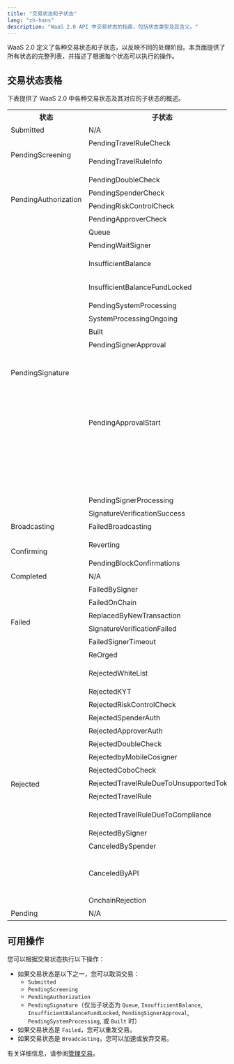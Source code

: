 ```yaml
---
title: "交易状态和子状态"
lang: "zh-hans"
description: "WaaS 2.0 API 中交易状态的指南，包括状态类型及其含义。"
---
```


WaaS 2.0 定义了各种交易状态和子状态，以反映不同的处理阶段。本页面提供了所有状态的完整列表，并描述了根据每个状态可以执行的操作。

## 交易状态表格

下表提供了 WaaS 2.0 中各种交易状态及其对应的子状态的概述。

<table>
  <tr>
    <th>状态</th>
    <th>子状态</th>
    <th>描述</th>
  </tr>
  <tr>
    <td rowspan="1">Submitted</td>
    <td>N/A</td>
    <td>交易已提交。</td>
  </tr>
  <tr>
    <td rowspan="2">PendingScreening</td>
    <td>PendingTravelRuleCheck</td>
    <td>交易正在进行 Travel Rule 检查。</td>
  </tr>
  <tr>
    <td>PendingTravelRuleInfo</td>
    <td>交易正在等待用户提供与 Travel Rule 相关的信息。</td>
  </tr>
  <tr>
    <td rowspan="4">PendingAuthorization</td>
    <td>PendingDoubleCheck</td>
    <td>交易正在等待双重检查。</td>
  </tr>
  <tr>
    <td>PendingSpenderCheck</td>
    <td>交易正在等待提币员检查。</td>
  </tr>
  <tr>
    <td>PendingRiskControlCheck</td>
    <td>交易正在等待风控策略检查。</td>
  </tr>
  <tr>
    <td>PendingApproverCheck</td>
    <td>交易正在等待审批员的批准。</td>
  </tr>
  <tr>
    <td rowspan="11">PendingSignature</td>
    <td>Queue</td>
    <td>交易正在排队等待 Cobo Portal 处理。</td>
  </tr>
  <tr>
    <td>PendingWaitSigner</td>
    <td>交易正在等待签名。</td>
  </tr>
  <tr>
    <td>InsufficientBalance</td>
    <td>由于余额不足，交易无法继续。请存入所需的代币或取消交易。</td>
  </tr>
  <tr>
    <td>InsufficientBalanceFundLocked</td>
    <td>由于可用余额当前被锁定，交易无法继续。请等待可用余额解锁。</td>
  </tr>
  <tr>
    <td>PendingSystemProcessing</td>
    <td>交易已提交，正在等待区块链系统处理。</td>
  </tr>
  <tr>
    <td>SystemProcessingOngoing</td>
    <td>区块链系统正在处理交易。</td>
  </tr>
  <tr>
    <td>Built</td>
    <td>交易已构建但尚未签名。</td>
  </tr>
  <tr>
    <td>PendingSignerApproval</td>
    <td>交易正在等待签名人的批准。</td>
  </tr>
  <tr>
    <td>PendingApprovalStart</td>
    <td>交易审批正在等待开始。<ul><li>对于<a href="https://manuals.cobo.com/en/portal/mpc-wallets/ucw/introduction">MPC 钱包（终端用户钱包）</a>，您需要使用客户端 App 并调用 UCW SDK 以开始交易审批流程。</li><li>对于<a href="https://manuals.cobo.com/en/portal/mpc-wallets/ocw/introduction">MPC 钱包（机构控制钱包）</a>：<ul><li>如果您使用<a href="https://manuals.cobo.com/en/portal/mpc-wallets/ocw/create-key-share-groups">服务器端签名人</a>，此状态表示 TSS Node将很快请求回调服务器开始<a href="https://manuals.cobo.com/en/portal/risk-controls/introduction">风控策略</a>检查。在此阶段无需您采取进一步行动。</li><li>如果您使用<a href="https://manuals.cobo.com/en/portal/mpc-wallets/ocw/create-key-share-groups">移动端签名人</a>，私钥分片持有者需要使用他们的<a href="https://manuals.cobo.com/en/guard/introduction">Cobo Guard</a>批准交易并参与签名过程。</li></ul></li></ul></td>
  </tr>
  <tr>
    <td>PendingSignerProcessing</td>
    <td>交易正在签名中。</td>
  </tr>
  <tr>
    <td>SignatureVerificationSuccess</td>
    <td>交易的签名已成功验证。</td>
  </tr>
  <tr>
    <td>Broadcasting</td>
    <td>FailedBroadcasting</td>
    <td>交易未能广播到区块链网络。</td>
  </tr>
  <tr>
    <td rowspan="2">Confirming</td>
    <td>Reverting</td>
    <td>由于区块链上的失败，交易正在回退（Revert）。</td>
  </tr>
  <tr>
    <td>PendingBlockConfirmations</td>
    <td>交易正在等待所需数量的确认。</td>
  </tr>
  <tr>
    <td rowspan="1">Completed</td>
    <td>N/A</td>
    <td>交易已完成。</td>
  </tr>
  <tr>
    <td rowspan="6">Failed</td>
    <td>FailedBySigner</td>
    <td>交易在签名过程中失败。</td>
  </tr>
  <tr>
    <td>FailedOnChain</td>
    <td>交易在区块链上失败。</td>
  </tr>
  <tr>
    <td>ReplacedByNewTransaction</td>
    <td>交易已被新交易替换。</td>
  </tr>
  <tr>
    <td>SignatureVerificationFailed</td>
    <td>交易的签名验证失败。</td>
  </tr>
  <tr>
    <td>FailedSignerTimeout</td>
    <td>交易由于签名超时而失败。</td>
  </tr>
  <tr>
    <td>ReOrged</td>
    <td>交易因区块链重组而失败。</td>
  </tr>
  <tr>
    <td rowspan="15">Rejected</td>
    <td>RejectedWhiteList</td>
    <td>交易被拒绝，因为发起者的 IP 地址不在白名单中。</td>
  </tr>
  <tr>
    <td>RejectedKYT</td>
    <td>交易被拒绝，因为未通过 KYT 合规检查。</td>
  </tr>
  <tr>
    <td>RejectedRiskControlCheck</td>
    <td>交易被拒绝，因为未通过风控策略检查。</td>
  </tr>
  <tr>
    <td>RejectedSpenderAuth</td>
    <td>交易被提币员拒绝。</td>
  </tr>
  <tr>
    <td>RejectedApproverAuth</td>
    <td>交易被审批员拒绝。</td>
  </tr>
  <tr>
    <td>RejectedDoubleCheck</td>
    <td>交易被拒绝，因为未通过双重检查。</td>
  </tr>
  <tr>
    <td>RejectedbyMobileCosigner</td>
    <td>交易被移动端签名人拒绝。</td>
  </tr>
  <tr>
    <td>RejectedCoboCheck</td>
    <td>交易被拒绝，因为未通过Cobo的内部检查。</td>
  </tr>
  <tr>
    <td>RejectedTravelRuleDueToUnsupportedToken</td>
    <td>交易被拒绝，因为该代币不支持 Travel Rule。</td>
  </tr>
  <tr>
    <td>RejectedTravelRule</td>
    <td>交易被拒绝，因为未能遵守 Travel Rule。</td>
  </tr>
  <tr>
    <td>RejectedTravelRuleDueToCompliance</td>
    <td>交易被拒绝，因为未通过 Travel Rule 的交叉检查。</td>
  </tr>
  <tr>
    <td>RejectedBySigner</td>
    <td>交易被拒绝，因为被签名人拒绝。</td>
  </tr>
  <tr>
    <td>CanceledBySpender</td>
    <td>交易被提币员取消。</td>
  </tr>
  <tr>
    <td>CanceledByAPI</td>
    <td>交易被[取消交易](https://www.cobo.com/developers/v2/api-references/transactions/cancel-transaction)操作取消。</td>
  </tr>
  <tr>
    <td>OnchainRejection</td>
    <td>交易被拒绝添加到区块链中。</td>
  </tr>
  <tr>
    <td rowspan="1">Pending</td>
    <td>N/A</td>
    <td>交易正在等待被包含在区块中。</td>
  </tr>
</table>

## 可用操作

您可以根据交易状态执行以下操作：

- 如果交易状态是以下之一，您可以取消交易：
  - `Submitted`
  - `PendingScreening`
  - `PendingAuthorization`
  - `PendingSignature`（仅当子状态为 `Queue`, `InsufficientBalance`, `InsufficientBalanceFundLocked`, `PendingSignerApproval`, `PendingSystemProcessing`, 或 `Built` 时）
- 如果交易状态是 `Failed`，您可以重发交易。
- 如果交易状态是 `Broadcasting`，您可以加速或放弃交易。

有关详细信息，请参阅[管理交易](/v2_cn/guides/transactions/manage-transactions)。